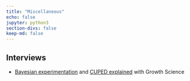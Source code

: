 ```yaml
---
title: "Miscellaneous"
echo: false
jupyter: python3
section-divs: false
keep-md: false
---
```


## Interviews
- [Bayesian experimentation](https://www.youtube.com/watch?v=6269mm4XQOI) and [CUPED explained](https://www.youtube.com/watch?v=UBURSF8860E) with Growth Science